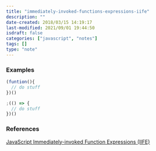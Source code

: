 ```yaml
---
title: "immediately-invoked-functions-expressions-iife"
description: ""
date-created: 2018/03/15 14:19:17
last-modified: 2021/09/01 19:44:50
isdraft: false
categories: ["javascript", "notes"]
tags: []
type: "note"
---
```


### Examples

```javascript
(funtion(){
  // do stuff
})()
```

```javascript
;(() => {
  // do stuff
})()
```

### References

[JavaScript Immediately-invoked Function Expressions (IIFE)](https://flaviocopes.com/javascript-iife/)
